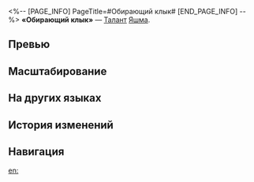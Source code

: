 <%-- [PAGE_INFO]
PageTitle=#Обирающий клык#
[END_PAGE_INFO] --%>
{{Навык Инфобокс
|Название         = Обирающий клык
|Изображение      = Навык Обирающий клык.png
|Персонаж         = Яшма
|Тип              = Талант
|Тэг              = Групповая атака
|УронСтойк        = 10
|ЭнергияГен       = 10
|Энергия          = 
|Длительность     = 
|Описание         = После атаки Яшмы или её союзника, который стал Сборщиком долгов, за каждую поражённую цель Яшма получает 1 ур. заряда. Когда заряд достигает 8 ур., Яшма расходует 8 ур. заряда и выполняет 1 {{Доп эффект|бонус-атаку}}, которая наносит всем противникам квантовый урон, равный {{Цвет|Выделенный|60%—132%}} от силы атаки Яшмы. Эта {{Доп эффект|бонус-атака}} не генерирует заряд.<br />Когда Яшма выполняет {{Доп эффект|бонус-атаку}}, описанную в её таланте, она немедленно получает 5 ур. статуса Залог, каждый уровень которого повышает её крит. урон на {{Цвет|Выделенный|1,2%—2,6%}}. Этот эффект может складываться до 50 раз.
|Свойство1        = 
|Масштабирование1 = 
}}
'''«Обирающий клык»''' — [[Талант]] [[Яшма]].

==Превью==
{{Превью
|Файл = Обирающий клык Превью
}}

==Масштабирование==
{{Масштабирование навыка|тип=Талант
|1.2%;1.32%;1.44%;1.56%;1.68%;1.8%;1.95%;2.1%;2.25%;2.4%;2.52%;2.64%;2.76%;2.88%;3%
|60%;66%;72%;78%;84%;90%;97.5%;105%;112.5%;120%;126%;132%;138%;144%;150%
}}

==На других языках==
{{На других языках
|en   = Fang of Flare Flaying
|zhs  = 剔烁之牙
|zht  = 剔爍之牙
|ja   = {{Rubi|富|とみ}}を{{Rubi|削|そ}}ぐ{{Rubi|毒牙|どくが}}
|ko   = 보석을 골라내는 이빨
|es   = Colmillo de destello fulgurante
|fr   = Crocs ravageurs
|ru   = Обирающий клык
|th   = Fang of Flare Flaying
|vi   = Răng Nanh Lấp Lánh
|de   = Reißender Fangzahn
|id   = Fang of Flare Flaying
|pt   = Presa do Esfolador em Chamas
}}

==История изменений==
{{История изменений|3.5}}

==Навигация==
{{Навык Навбокс|Яшма}}

[[en:]]